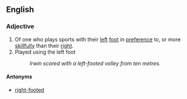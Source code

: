 ==English==

===Adjective===
{{en-adj|pos=[[left]]-[[footed]]}}

# Of one who plays sports with their [[left]] [[foot]] in [[preference]] to, or more [[skillfully]] than their [[right]].
# Played using the left foot
#: ''Irwin scored with a left-footed volley from ten metres.''

====Antonyms====
* [[right-footed]]